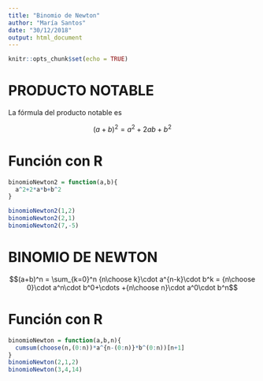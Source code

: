 ```yaml
---
title: "Binomio de Newton"
author: "María Santos"
date: "30/12/2018"
output: html_document
---
```


```r
knitr::opts_chunk$set(echo = TRUE)
```

# PRODUCTO NOTABLE

La fórmula del producto notable es

$$(a+b)^2 = a^2+2ab+b^2$$


# Función con R

```r
binomioNewton2 = function(a,b){
  a^2+2*a*b+b^2
}
```


```r
binomioNewton2(1,2)
binomioNewton2(2,1)
binomioNewton2(7,-5)
```


# BINOMIO DE NEWTON

$$(a+b)^n = \sum_{k=0}^n {n\choose k}\cdot a^{n-k}\cdot b^k = {n\choose 0}\cdot a^n\cdot b^0+\cdots +{n\choose n}\cdot a^0\cdot b^n$$

# Función con R

```r
binomioNewton = function(a,b,n){
  cumsum(choose(n,(0:n))*a^{n-(0:n)}*b^(0:n))[n+1]
}
binomioNewton(2,1,2)
binomioNewton(3,4,14)
```


